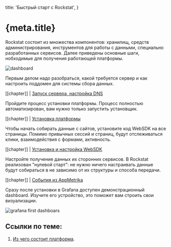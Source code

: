 

  title: 'Быстрый старт с Rockstat',
}

<h1 id="doc-h1">
  {meta.title}
</h1>


Rockstat состоит из множества компонентов: хранилищ, средств администрирования, инструментов для работы с данными, 
специально разработанных сервисов. Далее приведены основные шаги, нобходимые для получения работающей платформы.

![dashboard](/static/images/docs/setup/rst_dashboard.jpg)


Первым делом надо разобраться, какой требуется сервер 
и как настроить поддомен для системы сбора данных.

[[chapter]]
| [Запуск сервера, настройка DNS](/docs/guides/setup/server_and_domain)

Пройдите процесс установки платформы. Процесс полностью автоматизирован, вам нужно только запустить установщик.

[[chapter]]
| [Установка платформы](/docs/guides/setup/installation)


Чтобы начать собирать данные с сайтов, установите код WebSDK на все страницы. 
Помимо привычных сессий и страниц, будут отслеживаться клики, взаимодействия с формами, активность.

[[chapter]]
| [Установка и настройка WebSDK](/docs/reference/web-sdk/snippet-and-configuration)

Настройте получение данных их сторонних сервисов. 
В Rockstat реализован "нулевой старт": не нужно ничего настраивать данные будут 
собираться в не зависимо от их структуры и способа передачи.

[[chapter]]
| [События из AppMetrika](/docs/guides/collecting/appmetrika)


Сразу после установки в Grafana доступен демонстрационный dashboard.
Изучите его устройство, это поможет вам строить свои визуализации.

![grafana first dashboars](/static/images/docs/overview/grafana_demo.jpg)

## Ссылки по теме:

1. [Из чего состоит платформа](/docs/architecture/overview).

